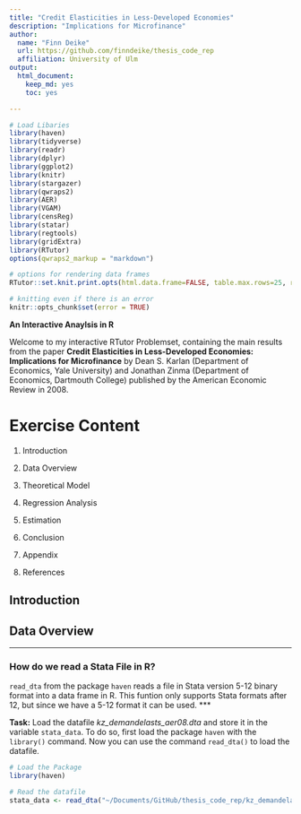 ```yaml
---
title: "Credit Elasticities in Less-Developed Economies"
description: "Implications for Microfinance"
author:
  name: "Finn Deike"
  url: https://github.com/finndeike/thesis_code_rep
  affiliation: University of Ulm
output: 
  html_document:
    keep_md: yes
    toc: yes

---
```


```r
# Load Libaries
library(haven)
library(tidyverse)
library(readr)
library(dplyr)
library(ggplot2)
library(knitr)
library(stargazer)
library(qwraps2)
library(AER)
library(VGAM)
library(censReg)
library(statar)
library(regtools)
library(gridExtra)
library(RTutor)
options(qwraps2_markup = "markdown")

# options for rendering data frames
RTutor::set.knit.print.opts(html.data.frame=FALSE, table.max.rows=25, round.digits=8, signif.digits=8)

# knitting even if there is an error
knitr::opts_chunk$set(error = TRUE)

```

**An Interactive Anaylsis in R**


Welcome to my interactive RTutor Problemset, containing the main results from the paper **Credit Elasticities in Less-Developed Economies: Implications for Microfinance** by Dean S. Karlan (Department of Economics, Yale University) and Jonathan Zinma (Department of Economics, Dartmouth College) published by the American Economic Review in 2008.


# Exercise Content

1. Introduction 

2. Data Overview

3. Theoretical Model

4. Regression Analysis

5. Estimation

6. Conclusion

7. Appendix

8. References



## Introduction


## Data Overview

***
### How do we read a Stata File in R?
`read_dta` from the package `haven` reads a file in Stata version 5-12 binary format into a data frame in R. This funtion only supports Stata formats after 12, but since we have a 5-12 format it can be used.
***


**Task:** Load the datafile _kz_demandelasts_aer08.dta_ and store it in the variable `stata_data`. To do so, first load the package `haven` with the `library()` command. Now you can use the command `read_dta()` to load the datafile.

```r
# Load the Package
library(haven)

# Read the datafile
stata_data <- read_dta("~/Documents/GitHub/thesis_code_rep/kz_demandelasts_aer08.dta")
```










